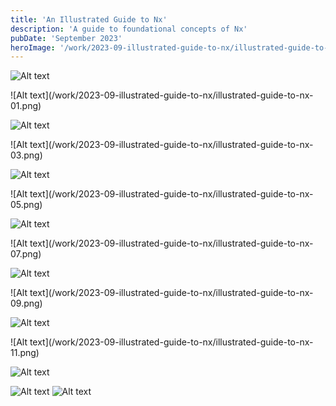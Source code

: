 ```yaml
---
title: 'An Illustrated Guide to Nx'
description: 'A guide to foundational concepts of Nx'
pubDate: 'September 2023'
heroImage: '/work/2023-09-illustrated-guide-to-nx/illustrated-guide-to-nx-hero.png'
---
```


![Alt text](/work/2023-09-illustrated-guide-to-nx/illustrated-guide-to-nx-00.png)


<TwoColumns>
![Alt text](/work/2023-09-illustrated-guide-to-nx/illustrated-guide-to-nx-01.png)

![Alt text](/work/2023-09-illustrated-guide-to-nx/illustrated-guide-to-nx-02.png)
</TwoColumns>

<TwoColumns>
![Alt text](/work/2023-09-illustrated-guide-to-nx/illustrated-guide-to-nx-03.png)

![Alt text](/work/2023-09-illustrated-guide-to-nx/illustrated-guide-to-nx-04.png)
</TwoColumns>

<TwoColumns>
![Alt text](/work/2023-09-illustrated-guide-to-nx/illustrated-guide-to-nx-05.png)

![Alt text](/work/2023-09-illustrated-guide-to-nx/illustrated-guide-to-nx-06.png)
</TwoColumns>

<TwoColumns>
![Alt text](/work/2023-09-illustrated-guide-to-nx/illustrated-guide-to-nx-07.png)

![Alt text](/work/2023-09-illustrated-guide-to-nx/illustrated-guide-to-nx-08.png)
</TwoColumns>

<TwoColumns>
![Alt text](/work/2023-09-illustrated-guide-to-nx/illustrated-guide-to-nx-09.png)

![Alt text](/work/2023-09-illustrated-guide-to-nx/illustrated-guide-to-nx-10.png)
</TwoColumns>

<TwoColumns>
![Alt text](/work/2023-09-illustrated-guide-to-nx/illustrated-guide-to-nx-11.png)

![Alt text](/work/2023-09-illustrated-guide-to-nx/illustrated-guide-to-nx-12.png)
</TwoColumns>

![Alt text](/work/2023-09-illustrated-guide-to-nx/illustrated-guide-to-nx-13-14.png)
![Alt text](/work/2023-09-illustrated-guide-to-nx/illustrated-guide-to-nx-15-16.png)